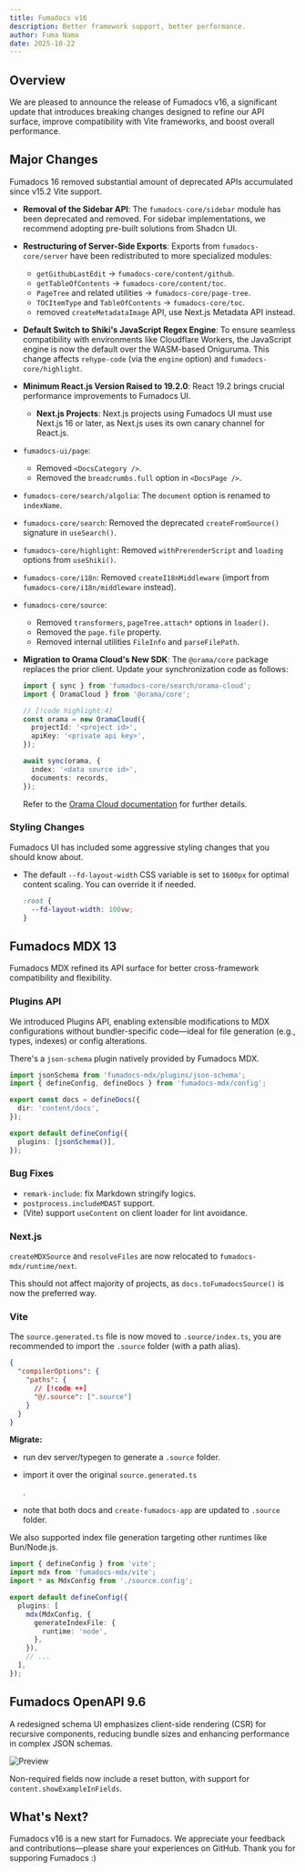 ```yaml
---
title: Fumadocs v16
description: Better framework support, better performance.
author: Fuma Nama
date: 2025-10-22
---
```


## Overview

We are pleased to announce the release of Fumadocs v16, a significant update that introduces breaking changes designed to refine our API surface, improve compatibility with Vite frameworks, and boost overall performance.

## Major Changes

Fumadocs 16 removed substantial amount of deprecated APIs accumulated since v15.2 Vite support.

- **Removal of the Sidebar API**: The `fumadocs-core/sidebar` module has been deprecated and removed. For sidebar implementations, we recommend adopting pre-built solutions from Shadcn UI.

- **Restructuring of Server-Side Exports**: Exports from `fumadocs-core/server` have been redistributed to more specialized modules:
  - `getGithubLastEdit` -> `fumadocs-core/content/github`.
  - `getTableOfContents` -> `fumadocs-core/content/toc`.
  - `PageTree` and related utilities -> `fumadocs-core/page-tree`.
  - `TOCItemType` and `TableOfContents` -> `fumadocs-core/toc`.
  - removed `createMetadataImage` API, use Next.js Metadata API instead.

- **Default Switch to Shiki's JavaScript Regex Engine**: To ensure seamless compatibility with environments like Cloudflare Workers, the JavaScript engine is now the default over the WASM-based Oniguruma. This change affects `rehype-code` (via the `engine` option) and `fumadocs-core/highlight`.

- **Minimum React.js Version Raised to 19.2.0**: React 19.2 brings crucial performance improvements to Fumadocs UI.
  - **Next.js Projects**: Next.js projects using Fumadocs UI must use Next.js 16 or later, as Next.js uses its own canary channel for React.js.

- `fumadocs-ui/page`:
  - Removed `<DocsCategory />`.
  - Removed the `breadcrumbs.full` option in `<DocsPage />`.
- `fumadocs-core/search/algolia`: The `document` option is renamed to `indexName`.
- `fumadocs-core/search`: Removed the deprecated `createFromSource()` signature in `useSearch()`.
- `fumadocs-core/highlight`: Removed `withPrerenderScript` and `loading` options from `useShiki()`.
- `fumadocs-core/i18n`: Removed `createI18nMiddleware` (import from `fumadocs-core/i18n/middleware` instead).
- `fumadocs-core/source`:
  - Removed `transformers`, `pageTree.attach*` options in `loader()`.
  - Removed the `page.file` property.
  - Removed internal utilities `FileInfo` and `parseFilePath`.

- **Migration to Orama Cloud's New SDK**: The `@orama/core` package replaces the prior client. Update your synchronization code as follows:

  ```ts
  import { sync } from 'fumadocs-core/search/orama-cloud';
  import { OramaCloud } from '@orama/core';

  // [!code highlight:4]
  const orama = new OramaCloud({
    projectId: '<project id>',
    apiKey: '<private api key>',
  });

  await sync(orama, {
    index: '<data source id>',
    documents: records,
  });
  ```

  Refer to the [Orama Cloud documentation](https://docs.orama.com/docs/cloud/data-sources/rest-APIs/official-SDK/introduction) for further details.

### Styling Changes

Fumadocs UI has included some aggressive styling changes that you should know about.

- The default `--fd-layout-width` CSS variable is set to `1600px` for optimal content scaling.
  You can override it if needed.

  ```css
  :root {
    --fd-layout-width: 100vw;
  }
  ```

## Fumadocs MDX 13

Fumadocs MDX refined its API surface for better cross-framework compatibility and flexibility.

### Plugins API

We introduced Plugins API, enabling extensible modifications to MDX configurations without bundler-specific code—ideal for file generation (e.g., types, indexes) or config alterations.

There's a `json-schema` plugin natively provided by Fumadocs MDX.

```ts title="source.config.ts"
import jsonSchema from 'fumadocs-mdx/plugins/json-schema';
import { defineConfig, defineDocs } from 'fumadocs-mdx/config';

export const docs = defineDocs({
  dir: 'content/docs',
});

export default defineConfig({
  plugins: [jsonSchema()],
});
```

### Bug Fixes

- `remark-include`: fix Markdown stringify logics.
- `postprocess.includeMDAST` support.
- (Vite) support `useContent` on client loader for lint avoidance.

### Next.js

`createMDXSource` and `resolveFiles` are now relocated to `fumadocs-mdx/runtime/next`.

This should not affect majority of projects, as `docs.toFumadocsSource()` is now the preferred way.

### Vite

The `source.generated.ts` file is now moved to `.source/index.ts`, you are recommended to import the `.source` folder (with a path alias).

```json title="tsconfig.json"
{
  "compilerOptions": {
    "paths": {
      // [!code ++]
      "@/.source": [".source"]
    }
  }
}
```

**Migrate:**

- run dev server/typegen to generate a `.source` folder.
- import it over the original `source.generated.ts`

  .
- note that both docs and `create-fumadocs-app` are updated to `.source` folder.

We also supported index file generation targeting other runtimes like Bun/Node.js.

```ts title="vite.config.ts"
import { defineConfig } from 'vite';
import mdx from 'fumadocs-mdx/vite';
import * as MdxConfig from './source.config';

export default defineConfig({
  plugins: [
    mdx(MdxConfig, {
      generateIndexFile: {
        runtime: 'node',
      },
    }),
    // ...
  ],
});
```

## Fumadocs OpenAPI 9.6

A redesigned schema UI emphasizes client-side rendering (CSR) for recursive components, reducing bundle sizes and enhancing performance in complex JSON schemas.

![Preview](/blog/v16-openapi.png)

Non-required fields now include a reset button, with support for `content.showExampleInFields`.

## What's Next?

Fumadocs v16 is a new start for Fumadocs. We appreciate your feedback and contributions—please share your experiences on GitHub. Thank you for supporing Fumadocs :)
